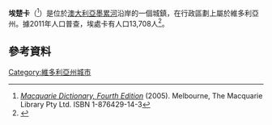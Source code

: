 {{Infobox Australian place
| type     = town
| name     = 埃楚卡<br>Echuca
| state    = vic
| image    = EchucaWharf.JPG
| caption  = [[墨累河|墨累河]]上的碼頭
| coordinates = {{coord|36|08|0|S|144|45|0|E|display=inline,title}}
| lga      = {{le|坎帕斯佩郡|Shire of Campaspe}}
| pushpin_label_position = left
| use_lga_map = yes
| postcode = 3564
| est      = 
| pop      = 14934
| pop_year = 2018年
| pop_footnotes = <ref name=ABSSA2>{{cite web|title=3218.0 – Regional Population Growth, Australia, 2016: Population Estimates by Statistical Area Level 2 (ASGS 2016), 2017 to 2018|url=https://www.abs.gov.au/AUSSTATS/abs@.nsf/DetailsPage/3218.02017-18?OpenDocument|website=Australian Bureau of Statistics|publisher=[[Australian_Bureau_of_Statistics|Australian Bureau of Statistics]]|date=27 March 2019|accessdate=4 November 2019|archive-date=2020-10-09|archive-url=https://web.archive.org/web/20201009123803/https://www.abs.gov.au/AUSSTATS/abs@.nsf/DetailsPage/3218.02017-18?OpenDocument|dead-url=no}}</ref>
| elevation= 96
| maxtemp  = 22.2
| mintemp  = 9.3
| rainfall = 428.4
| stategov = {{le|默里平原選舉區|Electoral district of Murray Plains}}
| fedgov = {{le|尼科爾斯 (澳大利亞國會選區)|Division of Nicholls|尼科爾斯}}
| dist1    = 214
| dir1     = 以北
| location1= 墨爾本
| dist2    = 91
| dir2     = 東北
| location2= [[本迪戈|本迪戈]]
| dist3    = 76
| dir3     = 西北
| location3= {{le|謝珀頓 (維多利亞州)|Shepparton, Victoria|謝珀頓}}
| dist4    = 3
| dir4     = S
| location4= Moama

}}
'''埃楚卡'''（{{lang-en|Echuca}}<ref>''[[Macquarie_Dictionary|Macquarie Dictionary, Fourth Edition]]'' (2005). Melbourne, The Macquarie Library Pty Ltd. ISBN 1-876429-14-3</ref>）是位於[[澳大利亞|澳大利亞]][[墨累河|墨累河]]沿岸的一個城鎮，在行政區劃上屬於維多利亞州。據2011年人口普查，埃處卡有人口13,708人<ref>{{cite web|url=https://quickstats.censusdata.abs.gov.au/census_services/getproduct/census/2011/quickstat/SSC20440?opendocument&navpos=220|title=2011 Census QuickStats: Echuca|website=quickstats.censusdata.abs.gov.au|accessdate=2020-11-13|archive-date=2019-12-08|archive-url=https://web.archive.org/web/20191208052809/https://quickstats.censusdata.abs.gov.au/census_services/getproduct/census/2011/quickstat/SSC20440?opendocument&navpos=220|dead-url=no}}</ref>。
==參考資料==
{{reflist}}
[[Category:維多利亞州城市|Category:維多利亞州城市]]